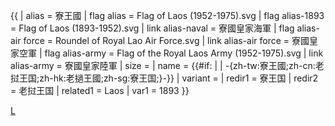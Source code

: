 {{ {{{1<noinclude>|country showdata</noinclude>}}}
| alias = 寮王國<!--
| shortname alias = Laos-->
| flag alias = Flag of Laos (1952-1975).svg
| flag alias-1893 = Flag of Laos (1893-1952).svg
| link alias-naval = 寮國皇家海軍
| flag alias-air force =  Roundel of Royal Lao Air Force.svg
| link alias-air force = 寮國皇家空軍
| flag alias-army = Flag of the Royal Laos Army (1952-1975).svg
| link alias-army = 寮國皇家陸軍
| size = {{{size|}}}
| name = {{#if: {{{name|}}} | {{{name|}}} | -{zh-tw:寮王國;zh-cn:老挝王国;zh-hk:老撾王國;zh-sg:寮王国;}-}}
| variant = {{{variant|}}}
| redir1 = 寮王国
| redir2 = 老挝王国
| related1 = Laos
<noinclude>
| var1 = 1893
</noinclude>
}}<noinclude>
[[Category:已不存在國家資料模板|L]]
</noinclude>